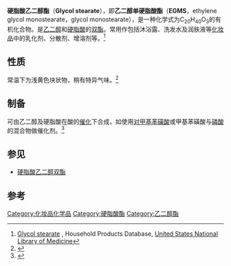 {{Chembox
| Watchedfields = changed
| verifiedrevid = 443958762
| Reference =<ref>[http://www.chemicalbook.com/ChemicalProductProperty_EN_CB2468044.htm Ethylene glycol monostearate] {{Wayback|url=http://www.chemicalbook.com/ChemicalProductProperty_EN_CB2468044.htm |date=20170404020944 }} at ChemicalBook.com</ref>
| ImageFile = glycol stearate.svg
| ImageSize = 
| ImageAlt = 
| IUPACName = 2-Hydroxyethyl octadecanoate
| OtherNames = Ethylene glycol monostearate; Glycol monostearate; Octadecanoic acid, 2-hydroxyethyl ester; 2-Hydroxyethyl stearate; Stearic acid, 2-hydroxyethyl ester
|Section1={{Chembox Identifiers
| ChemSpiderID_Ref = {{chemspidercite|correct|chemspider}}
| ChemSpiderID = 23148
| UNII_Ref = {{fdacite|correct|FDA}}
| UNII = 0324G66D0E
| KEGG_Ref = {{keggcite|correct|kegg}}
| KEGG = D01542
| InChI = 1/C20H40O3/c1-2-3-4-5-6-7-8-9-10-11-12-13-14-15-16-17-20(22)23-19-18-21/h21H,2-19H2,1H3
| InChIKey = RFVNOJDQRGSOEL-UHFFFAOYAH
| StdInChI_Ref = {{stdinchicite|correct|chemspider}}
| StdInChI = 1S/C20H40O3/c1-2-3-4-5-6-7-8-9-10-11-12-13-14-15-16-17-20(22)23-19-18-21/h21H,2-19H2,1H3
| StdInChIKey_Ref = {{stdinchicite|correct|chemspider}}
| StdInChIKey = RFVNOJDQRGSOEL-UHFFFAOYSA-N
| CASNo_Ref = {{cascite|correct|CAS}}
| CASNo = 111-60-4
| PubChem = 
| SMILES = O=C(OCCO)CCCCCCCCCCCCCCCCC}}
|Section2={{Chembox Properties
| C=20 | H=40 | O=3
| Appearance = 白色蠟狀固體或薄片
| Density = 
| MeltingPtC = 55-60
| MeltingPt_notes = 
| BoilingPt = >400 °C<ref>Bradley, E. L.;  Food Additives & Contaminants, Part A: Chemistry, Analysis, Control, Exposure & Risk Assessment 2009,  V26(4),  P574-582</ref>
| Solubility = }}
|Section3={{Chembox Hazards
| MainHazards = 
| FlashPt = 
| AutoignitionPt = 
| RPhrases = {{R22}} {{R36/37/38}} {{R60}} {{R63}}
| SPhrases = {{S24/25}} {{S26}} {{S27}} {{S28}} {{S36/37/39}} {{S45}} {{S53}}
}}
}}
'''硬脂酸乙二醇酯'''（'''Glycol stearate'''），即'''乙二醇单硬脂酸酯'''（'''EGMS'''，ethylene glycol monostearate，glycol monostearate），是一种化学式为C<sub>20</sub>H<sub>40</sub>O<sub>3</sub>的有机化合物。是[[乙二醇|乙二醇]]和[[硬脂酸|硬脂酸]]的[[酯|双酯]]。常用作包括沐浴露、洗发水及润肤液等[[化妆品|化妆品]]中的乳化剂、分散剂、增溶剂等。<ref>[http://householdproducts.nlm.nih.gov/cgi-bin/household/brands?tbl=chem&id=558 Glycol stearate] {{Wayback|url=http://householdproducts.nlm.nih.gov/cgi-bin/household/brands?tbl=chem&id=558 |date=20170118202910 }}, Household Products Database, [[United_States_National_Library_of_Medicine|United States National Library of Medicine]]</ref>


==性质==
常温下为浅黄色块状物，稍有特异气味。<ref>{{cite book |editor1=宋国艾 |title=化妆品原料技术标准 |date=1994 |page=34}}</ref>

==制备==
可由乙二醇及硬脂酸在酸的[[催化|催化]]下合成，如使用[[对甲基苯磺酸|对甲基苯磺酸]]或甲基苯磺酸与[[磷酸|磷酸]]的混合物做催化剂。<ref>{{cite book |author1=贾丽华 |author2=郭祥峰 |author3=李金龙 |title=化学工程与工艺综合实验 |date=2009 |pages=13-15}}</ref>

==参见==
*[[硬脂酸乙二醇双酯|硬脂酸乙二醇双酯]]

==参考==
{{reflist}}

{{ester-stub}}

[[Category:化妆品化学品|Category:化妆品化学品]]
[[Category:硬脂酸酯|Category:硬脂酸酯]]
[[Category:乙二醇酯|Category:乙二醇酯]]
